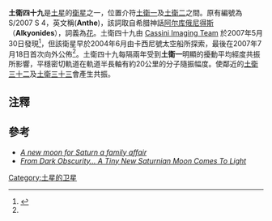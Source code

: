 {{Infobox planet
| name = Anthe
| image = [[File:S2007_S_4_PIA08369.gif|250px]]
| caption = [[Discovery_images|Discovery images]] of Anthe
| discovery = yes
| discoverer = CICLOPS Team {{sfn|CICLOPS Team}}
| discovered = May 30, 2007
| orbit_ref = {{sfn|IAUC 8857}}
| epoch = 
| semimajor = 197,700 km
| eccentricity = 0.001
| period = 1.03650 d
| inclination = 0.1° to Saturn's equator
| satellite_of = [[土星|土星]]
| physical_characteristics = yes
| diameter = ≈ 1 km
| mass = 5 {{e|12}} kg {{efn|1=假設密度是1.2 g/cm³}}
| density = unknown
| surface_grav = unknown
| rotation = 可能为[[同步自转|同步自转]]
| axial_tilt = unknown
| albedo = unknown
}}

'''土衛四十九'''是[[土星|土星]]的[[衛星|衛星]]之一，位置介符[[土衛一|土衛一]]及[[土衛二|土衛二]]之間。原有編號為S/2007 S 4，英文稱('''Anthe''')，該詞取自希腊神話[[阿尔库俄尼得斯|阿尔库俄尼得斯]]（'''Alkyonides'''），詞義為[[花|花]]。土衛四十九由 [http://ciclops.org/team/iss_team.php Cassini Imaging Team] {{Wayback|url=http://ciclops.org/team/iss_team.php |date=20110520122242 }} 於2007年5月30日發現<ref name="IAUC">{{cite journal| author= C. Porco and the Cassini Imaging Team| title= ''S/ 2007 S 4''| journal= International Astronomical Union Circulars| date= 2007-07-18| volume= 8857 (subscription required)| pages= | url= http://cfa-www.harvard.edu/iauc/08800/08857.html}}{{dead link|date=2017年12月 |bot=InternetArchiveBot |fix-attempted=yes }}</ref>，但該衛星早於2004年6月由卡西尼號太空船所探索，最後在2007年7月18日首次向外公佈<ref name="IAUC"/>。土衛四十九每隔兩年受到'''土衛一'''明顯的擾動平均經度共振所影響，平穩密切軌道在軌道半長軸有約20公里的分子隨振幅度。使鄰近的[[土衛三十二|土衛三十二]]及[[土衛三十三|土衛三十三]]會產生共振。

==注釋==
{{notelist|iger=}}

== 參考 ==
{{reflist}}
<div class="references-small">
* [http://www.scitech.ac.uk/PMC/PRel/STFC/frank.aspx ''A new moon for Saturn a family affair''] {{Wayback|url=http://www.scitech.ac.uk/PMC/PRel/STFC/frank.aspx |date=20100116044630 }}
* [http://ciclops.org/view.php?id=3353 ''From Dark Obscurity… A Tiny New Saturnian Moon Comes To Light''] {{Wayback|url=http://ciclops.org/view.php?id=3353 |date=20110202171040 }}
</div>

{{土星的卫星}}

{{衛星小作品}}

[[Category:土星的卫星|Category:土星的卫星]]